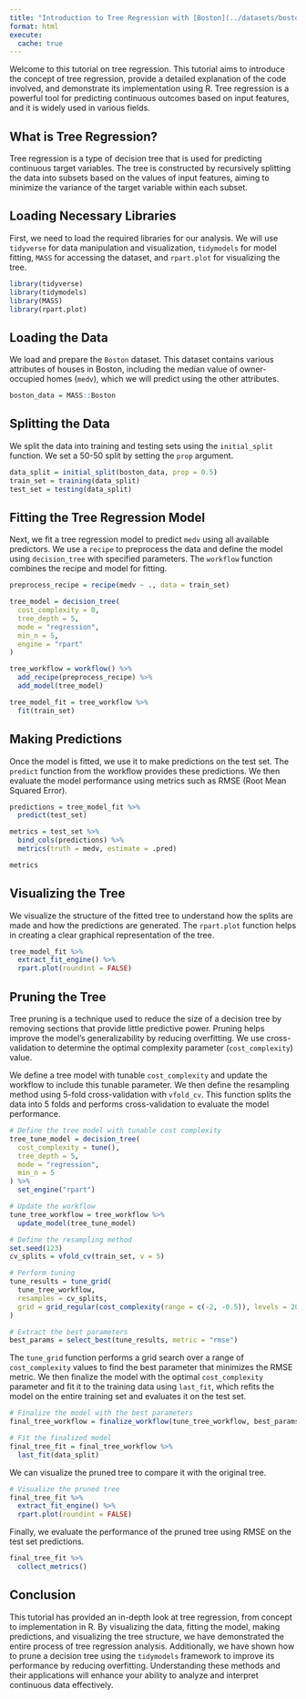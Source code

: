 ```yaml
---
title: "Introduction to Tree Regression with [Boston](../datasets/boston.qmd) data"
format: html
execute: 
  cache: true
---
```


Welcome to this tutorial on tree regression. This tutorial aims to introduce the concept of tree regression, provide a detailed explanation of the code involved, and demonstrate its implementation using R. Tree regression is a powerful tool for predicting continuous outcomes based on input features, and it is widely used in various fields.

## What is Tree Regression?

Tree regression is a type of decision tree that is used for predicting continuous target variables. The tree is constructed by recursively splitting the data into subsets based on the values of input features, aiming to minimize the variance of the target variable within each subset.

## Loading Necessary Libraries

First, we need to load the required libraries for our analysis. We will use `tidyverse` for data manipulation and visualization, `tidymodels` for model fitting, `MASS` for accessing the dataset, and `rpart.plot` for visualizing the tree.

```r
library(tidyverse)
library(tidymodels)
library(MASS)
library(rpart.plot)
```

## Loading the Data

We load and prepare the `Boston` dataset. This dataset contains various attributes of houses in Boston, including the median value of owner-occupied homes (`medv`), which we will predict using the other attributes.

```r
boston_data = MASS::Boston
```

## Splitting the Data

We split the data into training and testing sets using the `initial_split` function. We set a 50-50 split by setting the `prop` argument.

```r
data_split = initial_split(boston_data, prop = 0.5)
train_set = training(data_split)
test_set = testing(data_split)
```

## Fitting the Tree Regression Model

Next, we fit a tree regression model to predict `medv` using all available predictors. We use a `recipe` to preprocess the data and define the model using `decision_tree` with specified parameters. The `workflow` function combines the recipe and model for fitting.

```r
preprocess_recipe = recipe(medv ~ ., data = train_set)

tree_model = decision_tree(
  cost_complexity = 0,
  tree_depth = 5,
  mode = "regression",
  min_n = 5,
  engine = "rpart"
)

tree_workflow = workflow() %>% 
  add_recipe(preprocess_recipe) %>% 
  add_model(tree_model)

tree_model_fit = tree_workflow %>% 
  fit(train_set)
```

## Making Predictions

Once the model is fitted, we use it to make predictions on the test set. The `predict` function from the workflow provides these predictions. We then evaluate the model performance using metrics such as RMSE (Root Mean Squared Error).

```r
predictions = tree_model_fit %>% 
  predict(test_set)

metrics = test_set %>% 
  bind_cols(predictions) %>% 
  metrics(truth = medv, estimate = .pred)

metrics
```

## Visualizing the Tree

We visualize the structure of the fitted tree to understand how the splits are made and how the predictions are generated. The `rpart.plot` function helps in creating a clear graphical representation of the tree.

```r
tree_model_fit %>% 
  extract_fit_engine() %>% 
  rpart.plot(roundint = FALSE)
```

## Pruning the Tree

Tree pruning is a technique used to reduce the size of a decision tree by removing sections that provide little predictive power. Pruning helps improve the model's generalizability by reducing overfitting. We use cross-validation to determine the optimal complexity parameter (`cost_complexity`) value.

We define a tree model with tunable `cost_complexity` and update the workflow to include this tunable parameter. We then define the resampling method using 5-fold cross-validation with `vfold_cv`. This function splits the data into 5 folds and performs cross-validation to evaluate the model performance.

```r
# Define the tree model with tunable cost complexity
tree_tune_model = decision_tree(
  cost_complexity = tune(),
  tree_depth = 5,
  mode = "regression",
  min_n = 5
) %>% 
  set_engine("rpart")

# Update the workflow
tune_tree_workflow = tree_workflow %>% 
  update_model(tree_tune_model)

# Define the resampling method
set.seed(123)
cv_splits = vfold_cv(train_set, v = 5)

# Perform tuning
tune_results = tune_grid(
  tune_tree_workflow,
  resamples = cv_splits,
  grid = grid_regular(cost_complexity(range = c(-2, -0.5)), levels = 20)
)

# Extract the best parameters
best_params = select_best(tune_results, metric = "rmse")
```

The `tune_grid` function performs a grid search over a range of `cost_complexity` values to find the best parameter that minimizes the RMSE metric. We then finalize the model with the optimal `cost_complexity` parameter and fit it to the training data using `last_fit`, which refits the model on the entire training set and evaluates it on the test set.

```r
# Finalize the model with the best parameters
final_tree_workflow = finalize_workflow(tune_tree_workflow, best_params)

# Fit the finalized model
final_tree_fit = final_tree_workflow %>%
  last_fit(data_split)
```

We can visualize the pruned tree to compare it with the original tree.

```r
# Visualize the pruned tree
final_tree_fit %>% 
  extract_fit_engine() %>% 
  rpart.plot(roundint = FALSE)
```

Finally, we evaluate the performance of the pruned tree using RMSE on the test set predictions.

```r
final_tree_fit %>% 
  collect_metrics()
```

## Conclusion

This tutorial has provided an in-depth look at tree regression, from concept to implementation in R. By visualizing the data, fitting the model, making predictions, and visualizing the tree structure, we have demonstrated the entire process of tree regression analysis. Additionally, we have shown how to prune a decision tree using the `tidymodels` framework to improve its performance by reducing overfitting. Understanding these methods and their applications will enhance your ability to analyze and interpret continuous data effectively.
